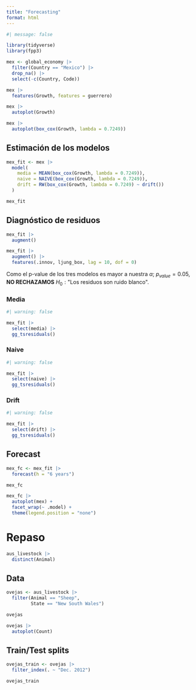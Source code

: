 ```yaml
---
title: "Forecasting"
format: html
---
```


```r
#| message: false

library(tidyverse)
library(fpp3)
```


```r
mex <- global_economy |> 
  filter(Country == "Mexico") |> 
  drop_na() |> 
  select(-c(Country, Code))

mex |> 
  features(Growth, features = guerrero)

mex |> 
  autoplot(Growth)

mex |> 
  autoplot(box_cox(Growth, lambda = 0.7249))
```
## Estimación de los modelos

```r
mex_fit <- mex |> 
  model(
    media = MEAN(box_cox(Growth, lambda = 0.7249)),
    naive = NAIVE(box_cox(Growth, lambda = 0.7249)),
    drift = RW(box_cox(Growth, lambda = 0.7249) ~ drift())
  )

mex_fit
```
## Diagnóstico de residuos

```r
mex_fit |> 
  augment()

mex_fit |> 
  augment() |> 
  features(.innov, ljung_box, lag = 10, dof = 0)
```
Como el p-value de los tres modelos es mayor a nuestra $\alpha$; $p_{value} = 0.05$, **NO RECHAZAMOS** $H_0 : \text{"Los residuos son ruido blanco"}$.

### Media

```r
#| warning: false

mex_fit |> 
  select(media) |> 
  gg_tsresiduals()
```

### Naive

```r
#| warning: false

mex_fit |> 
  select(naive) |> 
  gg_tsresiduals()
```

### Drift

```r
#| warning: false

mex_fit |> 
  select(drift) |> 
  gg_tsresiduals()
```


## Forecast

```r
mex_fc <- mex_fit |> 
  forecast(h = "6 years")

mex_fc

mex_fc |> 
  autoplot(mex) +
  facet_wrap(~ .model) +
  theme(legend.position = "none")
```

# Repaso

```r
aus_livestock |> 
  distinct(Animal)
```

## Data

```r
ovejas <- aus_livestock |> 
  filter(Animal == "Sheep",
         State == "New South Wales")

ovejas

ovejas |> 
  autoplot(Count)
```

## Train/Test splits

```r
ovejas_train <- ovejas |> 
  filter_index(. ~ "Dec. 2012")

ovejas_train
```

